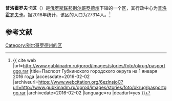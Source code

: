 {{Infobox Settlement
| official_name = 普洛霍罗夫卡区
| native_name = Прохоровский район
| image_flag = Flag of Prohorovsky rayon (Belgorod oblast).png
| image_shield = Coat of Arms of Prokhorovka rayon (Belgorod oblast).png
| image_map = Location Of Prokhorovsky District (Belgorod Oblast).svg
| settlement_type = [[区_(苏联)|区]]
| subdivision_type = [[国家|国家]]
| subdivision_type1 = [[州_(俄罗斯)|州]]
| subdivision_name = {{RUS}}
| subdivision_name1 = [[别尔哥罗德州|别尔哥罗德州]]
| seat_type = 行政中心
| seat = [[普洛霍罗夫卡|普洛霍罗夫卡]]
| population_as_of=2016
| population_footnotes = <ref name=stat />
| population_total = 27314
| timezone = [[莫斯科时间|MSK]]
| utc_offset = +3
}}
'''普洛霍罗夫卡区'''（{{lang-ru|Прохоровский район}}）是[[俄罗斯联邦|俄罗斯联邦]][[别尔哥罗德州|别尔哥罗德州]]下辖的一个[[区_(苏联)|区]]，其行政中心为[[普洛霍罗夫卡|普洛霍罗夫卡]]。据2016年统计，该区的人口为27314人。<ref name=stat>{{ cite web |url=http://www.gubkinadm.ru/gorod/images/stories/foto/okrug/pasportggo.rar |title=Паспорт Губкинского городского округа на 1 января 2016 года |accessdate=2016-02-02 |archiveurl=https://www.webcitation.org/6ezlnsjoC?url=http://www.gubkinadm.ru/gorod/images/stories/foto/okrug/pasportggo.rar |archivedate=2016-02-02 |language=ru |deadurl=yes }}</ref>

== 参考文献 ==
{{reflist}}

{{Russia-stub}}

[[Category:别尔哥罗德州的区|Category:别尔哥罗德州的区]]
